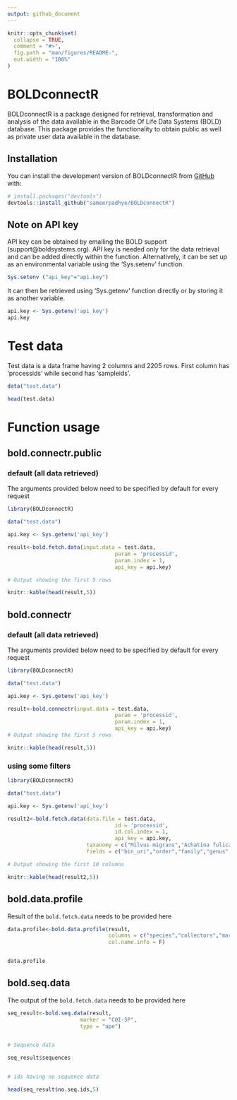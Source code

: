 ```yaml
---
output: github_document
---
```


<!-- README.md is generated from README.Rmd. Please edit that file -->

```r
knitr::opts_chunk$set(
  collapse = TRUE,
  comment = "#>",
  fig.path = "man/figures/README-",
  out.width = "100%"
)
```

# BOLDconnectR

<!-- badges: start -->
<!-- badges: end -->

BOLDconnectR is a package designed for retrieval, transformation and analysis of the data available in the Barcode Of Life Data Systems (BOLD) database. This package provides the functionality to obtain public as well as private user data available in the database.

## Installation

You can install the development version of BOLDconnectR from [GitHub](https://github.com/) with:

``` r
# install.packages("devtools")
devtools::install_github("sameerpadhye/BOLDconnectR")
```

## Note on API key

API key can be obtained by emailing the BOLD support (support@boldsystems.org).
API key is needed only for the data retrieval and can be added directly within the function. Alternatively, it can be set up as an environmental variable using the 'Sys.setenv' function. 

```r

Sys.setenv ("api_key"="api.key")

```

It can then be retrieved using ‘Sys.getenv’ function directly or by storing it as another variable.

```r

api.key <- Sys.getenv('api_key')
api.key
```

# Test data

Test data is a data frame having 2 columns and 2205 rows. First column has 'processids' while second has 'sampleids'.

```r

data("test.data")

head(test.data)

```

# Function usage


## bold.connectr.public


### default (all data retrieved)
The arguments provided below need to be specified by default for every request

```r

library(BOLDconnectR)

data("test.data")

api.key <- Sys.getenv('api_key')

result<-bold.fetch.data(input.data = test.data,
                                  param = 'processid',
                                  param.index = 1,
                                  api_key = api.key)

# Output showing the first 5 rows

knitr::kable(head(result,5))

```


## bold.connectr


### default (all data retrieved)
The arguments provided below need to be specified by default for every request

```r

library(BOLDconnectR)

data("test.data")

api.key <- Sys.getenv('api_key')

result<-bold.connectr(input.data = test.data,
                                  param = 'processid',
                                  param.index = 1,
                                  api_key = api.key)
# Output showing the first 5 rows

knitr::kable(head(result,5))

```

### using some filters

```r

library(BOLDconnectR)

data("test.data")

api.key <- Sys.getenv('api_key')

result2<-bold.fetch.data(data.file = test.data,
                                  id = 'processid',
                                  id.col.index = 1,
                                  api_key = api.key,
                         taxanomy = c("Milvus migrans","Achatina fulica","Faxonius virilis"),
                         fields = c("bin_uri","order","family","genus","species"))

# Output showing the first 10 columns

knitr::kable(head(result2,5))

```

## bold.data.profile

Result of the `bold.fetch.data` needs to be provided here

```r

data.profile<-bold.data.profile(result,
                                columns = c("species","collectors","marker_code","identified_by","nuc_basecount"),
                                col.name.info = F)


data.profile

```


## bold.seq.data

The output of the `bold.fetch.data` needs to be provided here

```r

seq_result<-bold.seq.data(result,
                       marker = "COI-5P",
                       type = "ape")


# Sequence data

seq_result$sequences


# ids having no sequence data

head(seq_result$no.seq.ids,5)

```

